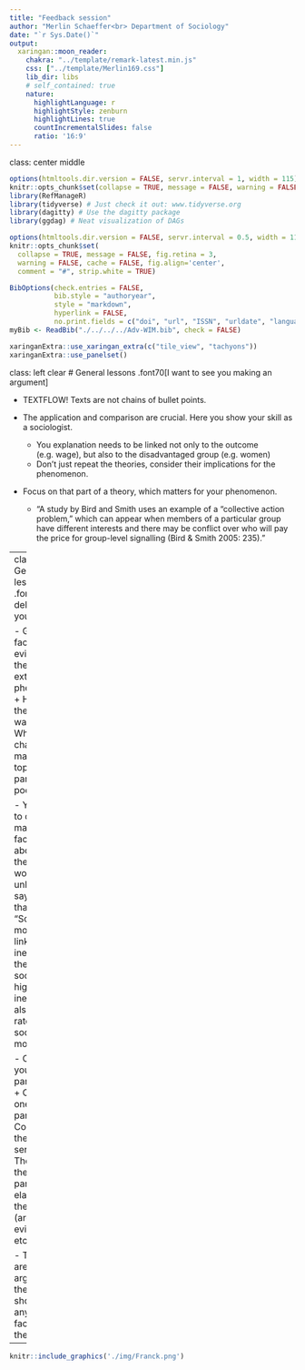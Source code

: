 ```yaml
---
title: "Feedback session"
author: "Merlin Schaeffer<br> Department of Sociology"
date: "`r Sys.Date()`"
output: 
  xaringan::moon_reader:
    chakra: "../template/remark-latest.min.js"
    css: ["../template/Merlin169.css"]
    lib_dir: libs
    # self_contained: true
    nature:
      highlightLanguage: r
      highlightStyle: zenburn
      highlightLines: true
      countIncrementalSlides: false
      ratio: '16:9'
---
```

class: center middle
```r
options(htmltools.dir.version = FALSE, servr.interval = 1, width = 115)
knitr::opts_chunk$set(collapse = TRUE, message = FALSE, warning = FALSE)
library(RefManageR)
library(tidyverse) # Just check it out: www.tidyverse.org
library(dagitty) # Use the dagitty package
library(ggdag) # Neat visualization of DAGs

options(htmltools.dir.version = FALSE, servr.interval = 0.5, width = 115, digits = 2)
knitr::opts_chunk$set(
  collapse = TRUE, message = FALSE, fig.retina = 3,
  warning = FALSE, cache = FALSE, fig.align='center',
  comment = "#", strip.white = TRUE)

BibOptions(check.entries = FALSE, 
           bib.style = "authoryear", 
           style = "markdown",
           hyperlink = FALSE,
           no.print.fields = c("doi", "url", "ISSN", "urldate", "language", "note", "isbn", "volume"))
myBib <- ReadBib("./../../../Adv-WIM.bib", check = FALSE)

xaringanExtra::use_xaringan_extra(c("tile_view", "tachyons"))
xaringanExtra::use_panelset()
```
class: left clear
# General lessons .font70[I want to see you making an argument]

- TEXTFLOW! Texts are not chains of bullet points.

- The application and comparison are crucial. Here you show your skill as a sociologist.
  + You explanation needs to be linked not only to the outcome (e.g. wage), but also to the disadvantaged group (e.g. women)
  + Don't just repeat the theories, consider their implications for the phenomenon. 

- Focus on that part of a theory, which matters for your phenomenon.
  + "A study by Bird and Smith uses an example of a “collective action problem,” which can appear when members of a particular group have different interests and there may be conflict over who will pay the price for group-level signalling (Bird & Smith 2005: 235)."
  
---
class: left
# General lessons .font70[Be deligent with your text]

- Give factual evidence of the empirical extent of the phenomenon. 
  + How big is the gender wage gap? What are the chances to make it to the top if your parents were poor?
  
- You need to cite, if you make a factual claim about how the world works - unless you say: "I claim that ..."
  + "Social mobility is linked to inequality in the way that societies with high social inequality also have a rate of low social mobility."

- Chicago your paragraphs:
  + One idea one paragraph. Core idea is the first sentence. The rest of the paragraph elaborates the idea (argument, evidence, etc.)
  
- Theories are arguments, they don't show anything factual about the world.

---

```r
knitr::include_graphics('./img/Franck.png')
```
